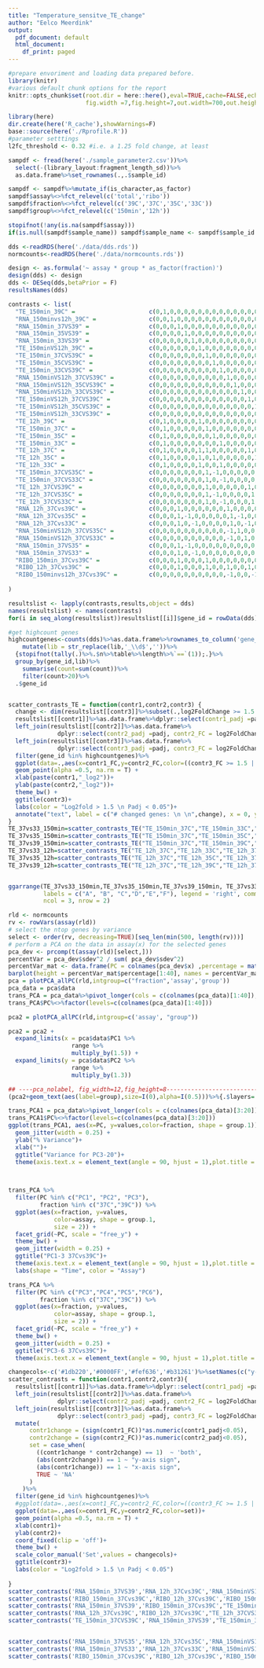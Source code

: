 ```yaml
---
title: "Temperature_sensitve_TE_change"
author: "Eelco Meerdink"
output:
  pdf_document: default
  html_document:
    df_print: paged
---
```


```r
#prepare envoriment and loading data prepared before.
library(knitr)
#various default chunk options for the report
knitr::opts_chunk$set(root.dir = here::here(),eval=TRUE,cache=FALSE,echo=FALSE,warning = FALSE,message = FALSE,include=TRUE,
                      fig.width =7,fig.height=7,out.width=700,out.height=700,dev='svg')

library(here)
dir.create(here('R_cache'),showWarnings=F)
base::source(here('./Rprofile.R'))
#parameter setttings
l2fc_threshold <- 0.32 #i.e. a 1.25 fold change, at least

sampdf <- fread(here('./sample_parameter2.csv'))%>%
  select(-(library_layout:fragment_length_sd))%>%
  as.data.frame%>%set_rownames(.,.$sample_id)

sampdf <- sampdf%>%mutate_if(is_character,as_factor)
sampdf$assay%<>%fct_relevel(c('total','ribo'))
sampdf$fraction%<>%fct_relevel(c('39C','37C','35C','33C'))
sampdf$group%<>%fct_relevel(c('150min','12h'))

stopifnot(!any(is.na(sampdf$assay)))
if(is.null(sampdf$sample_name)) sampdf$sample_name <- sampdf$sample_id

dds <-readRDS(here('./data/dds.rds'))
normcounts<-readRDS(here('./data/normcounts.rds'))

```

```r
design <- as.formula('~ assay * group * as_factor(fraction)')
design(dds) <- design
dds <- DESeq(dds,betaPrior = F)
resultsNames(dds)

contrasts <- list(
  "TE_150min_39C" =                     c(0,1,0,0,0,0,0,0,0,0,0,0,0,0,0,0),
  "RNA_150minvs12h_39C" =               c(0,0,1,0,0,0,0,0,0,0,0,0,0,0,0,0),
  "RNA_150min_37VS39" =                 c(0,0,0,1,0,0,0,0,0,0,0,0,0,0,0,0),
  "RNA_150min_35VS39" =                 c(0,0,0,0,1,0,0,0,0,0,0,0,0,0,0,0),
  "RNA_150min_33VS39" =                 c(0,0,0,0,0,1,0,0,0,0,0,0,0,0,0,0),
  "TE_150minVS12h_39C" =                c(0,0,0,0,0,0,1,0,0,0,0,0,0,0,0,0),
  "TE_150min_37CVS39C" =                c(0,0,0,0,0,0,0,1,0,0,0,0,0,0,0,0),
  "TE_150min_35CVS39C" =                c(0,0,0,0,0,0,0,0,1,0,0,0,0,0,0,0), 
  "TE_150min_33CVS39C" =                c(0,0,0,0,0,0,0,0,0,1,0,0,0,0,0,0),
  "RNA_150minVS12h_37CVS39C" =          c(0,0,0,0,0,0,0,0,0,0,1,0,0,0,0,0),
  "RNA_150minVS12h_35CVS39C" =          c(0,0,0,0,0,0,0,0,0,0,0,1,0,0,0,0),
  "RNA_150minVS12h_33CVS39C" =          c(0,0,0,0,0,0,0,0,0,0,0,0,1,0,0,0),  
  "TE_150minVS12h_37CVS39C" =           c(0,0,0,0,0,0,0,0,0,0,0,0,0,1,0,0),
  "TE_150minVS12h_35CVS39C" =           c(0,0,0,0,0,0,0,0,0,0,0,0,0,0,1,0),
  "TE_150minVS12h_33CVS39C" =           c(0,0,0,0,0,0,0,0,0,0,0,0,0,0,0,1),
  "TE_12h_39C" =                        c(0,1,0,0,0,0,1,0,0,0,0,0,0,0,0,0),
  "TE_150min_37C" =                     c(0,1,0,0,0,0,0,1,0,0,0,0,0,0,0,0),
  "TE_150min_35C" =                     c(0,1,0,0,0,0,0,0,1,0,0,0,0,0,0,0),
  "TE_150min_33C" =                     c(0,1,0,0,0,0,0,0,0,1,0,0,0,0,0,0),
  "TE_12h_37C" =                        c(0,1,0,0,0,0,1,1,0,0,0,0,0,1,0,0),
  "TE_12h_35C" =                        c(0,1,0,0,0,0,1,0,1,0,0,0,0,0,1,0),
  "TE_12h_33C" =                        c(0,1,0,0,0,0,1,0,0,1,0,0,0,0,0,1),
  "TE_150min_37CVS35C" =                c(0,0,0,0,0,0,0,1,-1,0,0,0,0,0,0,0),
  "TE_150min_37CVS33C" =                c(0,0,0,0,0,0,0,1,0,-1,0,0,0,0,0,0),
  "TE_12h_37CVS39C" =                   c(0,0,0,0,0,0,0,1,0,0,0,0,0,1,0,0),
  "TE_12h_37CVS35C" =                   c(0,0,0,0,0,0,0,1,-1,0,0,0,0,1,-1,0),
  "TE_12h_37CVS33C" =                   c(0,0,0,0,0,0,0,1,0,-1,0,0,0,1,0,-1),
  "RNA_12h_37Cvs39C" =                  c(0,0,0,1,0,0,0,0,0,0,1,0,0,0,0,0),
  "RNA_12h_37Cvs35C" =                  c(0,0,0,1,-1,0,0,0,0,0,1,-1,0,0,0,0),
  "RNA_12h_37Cvs33C" =                  c(0,0,0,1,0,-1,0,0,0,0,1,0,-1,0,0,0),
  "RNA_150minVS12h_37CVS35C" =          c(0,0,0,0,0,0,0,0,0,0,-1,1,0,0,0,0),
  "RNA_150minVS12h_37CVS33C" =          c(0,0,0,0,0,0,0,0,0,0,-1,0,1,0,0,0),
  "RNA_150min_37VS35" =                 c(0,0,0,1,-1,0,0,0,0,0,0,0,0,0,0,0),
  "RNA_150min_37VS33" =                 c(0,0,0,1,0,-1,0,0,0,0,0,0,0,0,0,0),
  "RIBO_150min_37Cvs39C" =              c(0,0,0,1,0,0,0,1,0,0,0,0,0,0,0,0),
  "RIBO_12h_37Cvs39C" =                 c(0,0,0,1,0,0,0,1,0,0,1,0,0,1,0,0),
  "RIBO_150minvs12h_37Cvs39C" =         c(0,0,0,0,0,0,0,0,0,0,-1,0,0,-1,0,0)
  
)

resultslist <- lapply(contrasts,results,object = dds)
names(resultslist) <- names(contrasts)
for(i in seq_along(resultslist))resultslist[[i]]$gene_id = rowData(dds)$gene_id
```

```r
#get highcount genes
highcountgenes<-counts(dds)%>%as.data.frame%>%rownames_to_column('gene_id')%>%gather(lib,count,-gene_id)%>%
    mutate(lib = str_replace(lib,'_\\d$',''))%>%
  {stopifnot(tally(.)%>%.$n%>%table%>%length%>%`==`(1));.}%>%
  group_by(gene_id,lib)%>%
    summarise(count=sum(count))%>%
    filter(count>20)%>%
  .$gene_id


scatter_contrasts_TE = function(contr1,contr2,contr3) {
  change <- dim(resultslist[[contr3]]%>%subset(.,log2FoldChange >= 1.5 & padj <= 0.05))[1]
  resultslist[[contr1]]%>%as.data.frame%>%dplyr::select(contr1_padj =padj, contr1_FC = log2FoldChange, gene_id=gene_id)%>%
  left_join(resultslist[[contr2]]%>%as.data.frame%>%
              dplyr::select(contr2_padj =padj, contr2_FC = log2FoldChange, gene_id=gene_id))%>%
  left_join(resultslist[[contr3]]%>%as.data.frame%>%
              dplyr::select(contr3_padj =padj, contr3_FC = log2FoldChange, gene_id=gene_id))%>%
  filter(gene_id %in% highcountgenes)%>%
  ggplot(data=.,aes(x=contr1_FC,y=contr2_FC,color=((contr3_FC >= 1.5 | contr3_FC <= -1.5) & contr3_padj <= 0.05)))+ 
  geom_point(alpha =0.5, na.rm = T) +
  xlab(paste(contr1,"_log2"))+
  ylab(paste(contr2,"_log2"))+
  theme_bw() +   
  ggtitle(contr3)+
  labs(color = "Log2fold > 1.5 \n Padj < 0.05")+
  annotate("text", label = c("# changed genes: \n \n",change), x = 0, y = -25, size = 3)
}
TE_37vs33_150min=scatter_contrasts_TE("TE_150min_37C","TE_150min_33C","TE_150min_37CVS33C")
TE_37vs35_150min=scatter_contrasts_TE("TE_150min_37C","TE_150min_35C","TE_150min_37CVS35C")
TE_37vs39_150min=scatter_contrasts_TE("TE_150min_37C","TE_150min_39C","TE_150min_37CVS39C")
TE_37vs33_12h=scatter_contrasts_TE("TE_12h_37C","TE_12h_33C","TE_12h_37CVS33C")
TE_37vs35_12h=scatter_contrasts_TE("TE_12h_37C","TE_12h_35C","TE_12h_37CVS35C")
TE_37vs39_12h=scatter_contrasts_TE("TE_12h_37C","TE_12h_39C","TE_12h_37CVS39C")


ggarrange(TE_37vs33_150min,TE_37vs35_150min,TE_37vs39_150min, TE_37vs33_12h, TE_37vs35_12h, TE_37vs39_12h, 
          labels = c("A", "B", "C","D","E","F"), legend = 'right', common.legend = T,
          ncol = 3, nrow = 2)


```

```r

rld <- normcounts
rv <- rowVars(assay(rld))
# select the ntop genes by variance
select <- order(rv, decreasing=TRUE)[seq_len(min(500, length(rv)))]
# perform a PCA on the data in assay(x) for the selected genes
pca_dev <- prcomp(t(assay(rld)[select,]))
percentVar = pca_dev$sdev^2 / sum( pca_dev$sdev^2)
percentVar_mat <- data.frame(PC = colnames(pca_dev$x) ,percentage = matrix(pca_dev$sdev^2 / sum( pca_dev$sdev^2)))
barplot(height = percentVar_mat$percentage[1:40], names = percentVar_mat$PC[1:40],ylab = "% Variance",main = "% Variance explained by PC")
pca = plotPCA_allPC(rld,intgroup=c("fraction",'assay','group'))
pca_data = pca$data
trans_PCA = pca_data%>%pivot_longer(cols = c(colnames(pca_data)[1:40]),names_to = 'PC', values_to = 'values')
trans_PCA$PC%<>%factor(levels=c(colnames(pca_data)[1:40]))

pca2 = plotPCA_allPC(rld,intgroup=c('assay', "group"))

pca2 = pca2 +
  expand_limits(x = pca$data$PC1 %>%
                  range %>%
                  multiply_by(1.5)) +
  expand_limits(y = pca$data$PC2 %>%
                  range %>%
                  multiply_by(1.3))

## ----pca_nolabel, fig_width=12,fig_height=8------------------------------
(pca2+geom_text(aes(label=group),size=I(0),alpha=I(0.5)))%>%{.$layers=.$layers[-1];.+geom_point(size=I(3))}+ggtitle('PC1 and 2')+theme(axis.text.x = element_text(angle = 90, hjust = 1),plot.title = element_text(hjust = 0.5))

trans_PCA1 = pca_data%>%pivot_longer(cols = c(colnames(pca_data)[3:20]),names_to = 'PC', values_to = 'values')
trans_PCA1$PC%<>%factor(levels=c(colnames(pca_data)[3:20]))
ggplot(trans_PCA1, aes(x=PC, y=values,color=fraction, shape = group.1)) + 
  geom_jitter(width = 0.25) +
  ylab("% Variance")+
  xlab("")+
  ggtitle("Variance for PC3-20")+
  theme(axis.text.x = element_text(angle = 90, hjust = 1),plot.title = element_text(hjust = 0.5))
  


trans_PCA %>%
  filter(PC %in% c("PC1", "PC2", "PC3"), 
         fraction %in% c("37C","39C")) %>%
  ggplot(aes(x=fraction, y=values,
             color=assay, shape = group.1, 
             size = 2)) + 
  facet_grid(~PC, scale = "free_y") +
  theme_bw() +
  geom_jitter(width = 0.25) +
  ggtitle("PC1-3 37Cvs39C")+
  theme(axis.text.x = element_text(angle = 90, hjust = 1),plot.title = element_text(hjust = 0.5)) +
  labs(shape = "Time", color = "Assay")

trans_PCA %>%
  filter(PC %in% c("PC3","PC4","PC5","PC6"), 
         fraction %in% c("37C","39C")) %>%
  ggplot(aes(x=fraction, y=values,
             color=assay, shape = group.1, 
             size = 2)) + 
  facet_grid(~PC, scale = "free_y") +
  theme_bw() +
  geom_jitter(width = 0.25) +
  ggtitle("PC3-6 37Cvs39C")+
  theme(axis.text.x = element_text(angle = 90, hjust = 1),plot.title = element_text(hjust = 0.5))


```


```r

changecols<-c('#1db220','#0000FF','#fef636','#b31261')%>%setNames(c("y-axis sign", "x-axis sign", "both", "NA"))
scatter_contrasts = function(contr1,contr2,contr3){
  resultslist[[contr1]]%>%as.data.frame%>%dplyr::select(contr1_padj =padj, contr1_FC = log2FoldChange, gene_id=gene_id)%>%
  left_join(resultslist[[contr2]]%>%as.data.frame%>%
              dplyr::select(contr2_padj =padj, contr2_FC = log2FoldChange, gene_id=gene_id))%>%
  left_join(resultslist[[contr3]]%>%as.data.frame%>%
              dplyr::select(contr3_padj =padj, contr3_FC = log2FoldChange, gene_id=gene_id))%>%
  mutate(
      contr1change = (sign(contr1_FC))*as.numeric(contr1_padj<0.05),
      contr2change = (sign(contr2_FC))*as.numeric(contr2_padj<0.05),
      set = case_when(
        ((contr1change * contr2change) == 1)  ~ 'both',
        (abs(contr2change)) == 1 ~ "y-axis sign",
        (abs(contr1change)) == 1 ~ "x-axis sign",
        TRUE ~ 'NA'
      )
    )%>%
  filter(gene_id %in% highcountgenes)%>%
  #ggplot(data=.,aes(x=cont1_FC,y=contr2_FC,color=((contr3_FC >= 1.5 | contr3_FC <= -1.5) & contr3_padj <= 0.05)))+ 
  ggplot(data=.,aes(x=contr1_FC,y=contr2_FC,color=set))+ 
  geom_point(alpha =0.5, na.rm = T) +
  xlab(contr1)+
  ylab(contr2)+
  coord_fixed(clip = 'off')+
  theme_bw() +   
  scale_color_manual('Set',values = changecols)+
  ggtitle(contr3)+
  labs(color = "Log2fold > 1.5 \n Padj < 0.05")
  
}
scatter_contrasts('RNA_150min_37VS39','RNA_12h_37Cvs39C','RNA_150minVS12h_37CVS39C')
scatter_contrasts('RIBO_150min_37Cvs39C','RIBO_12h_37Cvs39C','RIBO_150minvs12h_37Cvs39C')
scatter_contrasts('RNA_150min_37VS39','RIBO_150min_37Cvs39C',"TE_150min_37CVS39C")
scatter_contrasts('RNA_12h_37Cvs39C','RIBO_12h_37Cvs39C',"TE_12h_37CVS39C")
scatter_contrasts('TE_150min_37CVS39C','RNA_150min_37VS39',"TE_150min_37CVS39C")


scatter_contrasts('RNA_150min_37VS35','RNA_12h_37Cvs35C','RNA_150minVS12h_37CVS35C')
scatter_contrasts('RNA_150min_37VS33','RNA_12h_37Cvs33C','RNA_150minVS12h_37CVS33C')
scatter_contrasts('RIBO_150min_37Cvs39C','RIBO_12h_37Cvs39C','RIBO_150minvs12h_37Cvs39C')


```
